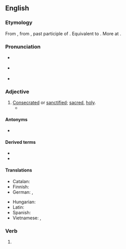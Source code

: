 ==English==

===Etymology===
From {{inh|en|enm|halwed|t=hallowed, sacred, sanctified}}, from {{inh|en|ang|ġehālgod|t=hallowed, sacred, sanctified}}, past participle of {{m|ang|hālgian|t=to hallow, make holy}}. Equivalent to {{suf|en|hallow#Etymology_2|ed}}. More at {{m|en|hallow}}.

===Pronunciation===
* {{a|UK}} {{IPA|en|/ˈhaləʊd/}}
* {{a|US}} {{IPA|en|/ˈhæloʊd/}}
* {{homophone|en|halloed}}

===Adjective===
{{en-adj}}

# [[consecrated|Consecrated]] or [[sanctified]]; [[sacred]], [[holy]].
#* {{RQ:Tyndale NT|Luke|11|2|xciij|verso=1|When ye praye&nbsp;/ ſaye: Oure father which arte in hevẽ&nbsp;/ '''halowed''' be thy name.}}

====Antonyms====
* {{sense|sanctified, blessed}} {{l|en|unhallowed}}

====Derived terms====
* {{l|en|mishallowed}}
* {{l|en|unhallowed}}

====Translations====
{{trans-top|consecrated; holy}}
* Catalan: {{t+|ca|sagrat}}
* Finnish: {{t|fi|pyhitetty}}
* German: {{t+|de|geheiligt}}, {{t+|de|geweiht}}
{{trans-mid}}
* Hungarian: {{t|hu|szentelt}}
* Latin: {{t+|la|sanctus}}
* Spanish: {{t+|es|santificado}}
* Vietnamese: {{t+|vi|linh thiêng}}, {{t+|vi|thiêng liêng}}
{{trans-bottom}}

===Verb===
{{head|en|verb form}}

# {{en-past of|hallow}}